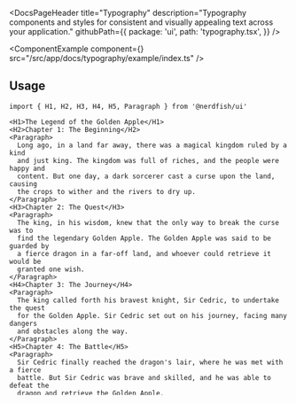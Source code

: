 <DocsPageHeader
	title="Typography"
	description="Typography components and styles for consistent and visually appealing text across your application."
	githubPath={{
		package: 'ui',
		path: 'typography.tsx',
	}}
/>

<ComponentExample
	component={<TypographyExample />}
	src="/src/app/docs/typography/example/index.ts"
/>

## Usage

```tsx
import { H1, H2, H3, H4, H5, Paragraph } from '@nerdfish/ui'
```

```tsx
<H1>The Legend of the Golden Apple</H1>
<H2>Chapter 1: The Beginning</H2>
<Paragraph>
  Long ago, in a land far away, there was a magical kingdom ruled by a kind
  and just king. The kingdom was full of riches, and the people were happy and
  content. But one day, a dark sorcerer cast a curse upon the land, causing
  the crops to wither and the rivers to dry up.
</Paragraph>
<H3>Chapter 2: The Quest</H3>
<Paragraph>
  The king, in his wisdom, knew that the only way to break the curse was to
  find the legendary Golden Apple. The Golden Apple was said to be guarded by
  a fierce dragon in a far-off land, and whoever could retrieve it would be
  granted one wish.
</Paragraph>
<H4>Chapter 3: The Journey</H4>
<Paragraph>
  The king called forth his bravest knight, Sir Cedric, to undertake the quest
  for the Golden Apple. Sir Cedric set out on his journey, facing many dangers
  and obstacles along the way.
</Paragraph>
<H5>Chapter 4: The Battle</H5>
<Paragraph>
  Sir Cedric finally reached the dragon's lair, where he was met with a fierce
  battle. But Sir Cedric was brave and skilled, and he was able to defeat the
  dragon and retrieve the Golden Apple.
</Paragraph>
<blockquote>
  "With this Golden Apple, I wish for the curse to be lifted and for
  prosperity to return to our kingdom," Sir Cedric said as he returned to the
  king.
</blockquote>
<Paragraph>
  The king was overjoyed and bestowed many honors upon Sir Cedric, including:
</Paragraph>
<ul>
  <li>Knight of the Realm</li>
  <li>Duke of the Kingdom</li>
  <li>Protector of the Golden Apple</li>
</ul>
<Paragraph>
  The curse was lifted, and the kingdom returned to its former glory. Sir
  Cedric was hailed as a hero and his legend lived on for generations to come.
</Paragraph>
<H3>The End</H3>
```

## Prose

<ComponentExample
	component={<TypographyProseExample />}
	src="/src/app/docs/typography/example/prose.tsx"
/>

## Title

<ComponentExample
	component={<TypographyTitleExample />}
	src="/src/app/docs/typography/example/title.tsx"
/>

## Paragraph

<ComponentExample
	component={<TypographyParagraphExample />}
	src="/src/app/docs/typography/example/paragraph.tsx"
/>
